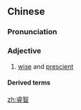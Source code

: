 ==Chinese==
{{zh-forms}}

===Pronunciation===
{{zh-pron
|m=ruìzhì
|c=jeoi6 zi3
|cat=a
}}

===Adjective===
{{zh-adj}}

# [[wise]] and [[prescient]]

====Derived terms====
{{zh-der|英明睿智}}

[[zh:睿智]]